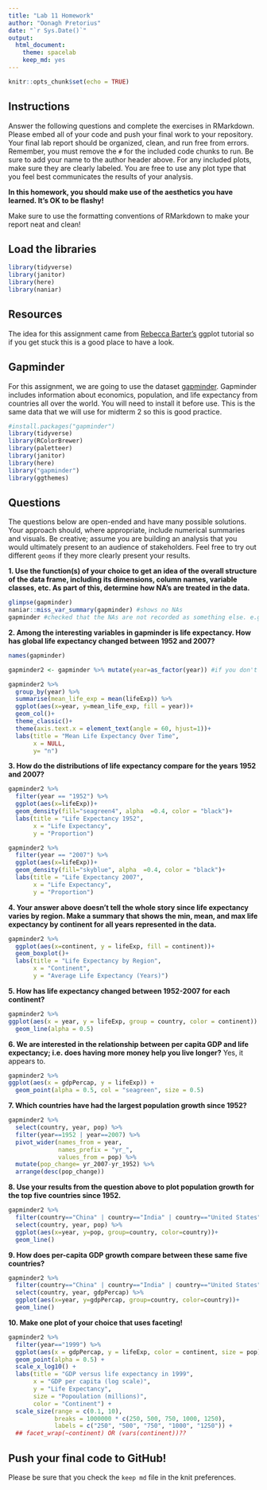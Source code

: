 ```yaml
---
title: "Lab 11 Homework"
author: "Oonagh Pretorius"
date: "`r Sys.Date()`"
output:
  html_document: 
    theme: spacelab
    keep_md: yes
---
```


```r
knitr::opts_chunk$set(echo = TRUE)
```

## Instructions
Answer the following questions and complete the exercises in RMarkdown. Please embed all of your code and push your final work to your repository. Your final lab report should be organized, clean, and run free from errors. Remember, you must remove the `#` for the included code chunks to run. Be sure to add your name to the author header above. For any included plots, make sure they are clearly labeled. You are free to use any plot type that you feel best communicates the results of your analysis.  

**In this homework, you should make use of the aesthetics you have learned. It's OK to be flashy!**

Make sure to use the formatting conventions of RMarkdown to make your report neat and clean!  

## Load the libraries
```r
library(tidyverse)
library(janitor)
library(here)
library(naniar)
``` 

## Resources
The idea for this assignment came from [Rebecca Barter's](http://www.rebeccabarter.com/blog/2017-11-17-ggplot2_tutorial/) ggplot tutorial so if you get stuck this is a good place to have a look.  

## Gapminder
For this assignment, we are going to use the dataset [gapminder](https://cran.r-project.org/web/packages/gapminder/index.html). Gapminder includes information about economics, population, and life expectancy from countries all over the world. You will need to install it before use. This is the same data that we will use for midterm 2 so this is good practice.
```r
#install.packages("gapminder")
library(tidyverse)
library(RColorBrewer)
library(paletteer)
library(janitor)
library(here)
library("gapminder")
library(ggthemes)
```

## Questions
The questions below are open-ended and have many possible solutions. Your approach should, where appropriate, include numerical summaries and visuals. Be creative; assume you are building an analysis that you would ultimately present to an audience of stakeholders. Feel free to try out different `geoms` if they more clearly present your results.  

**1. Use the function(s) of your choice to get an idea of the overall structure of the data frame, including its dimensions, column names, variable classes, etc. As part of this, determine how NA's are treated in the data.**  
```r
glimpse(gapminder)
naniar::miss_var_summary(gapminder) #shows no NAs
gapminder #checked that the NAs are not recorded as something else. e.g. -999
```


**2. Among the interesting variables in gapminder is life expectancy. How has global life expectancy changed between 1952 and 2007?**
```r
names(gapminder)
```
```r
gapminder2 <- gapminder %>% mutate(year=as_factor(year)) #if you don't do this, then R will only show you years in 5 year gaps (as the data was entered in 5 year intervals)
```

```r
gapminder2 %>% 
  group_by(year) %>% 
  summarise(mean_life_exp = mean(lifeExp)) %>% 
  ggplot(aes(x=year, y=mean_life_exp, fill = year))+
  geom_col()+
  theme_classic()+
  theme(axis.text.x = element_text(angle = 60, hjust=1))+
  labs(title = "Mean Life Expectancy Over Time",
       x = NULL,
       y= "n")
```

**3. How do the distributions of life expectancy compare for the years 1952 and 2007?**

```r
gapminder2 %>% 
  filter(year == "1952") %>% 
  ggplot(aes(x=lifeExp))+
  geom_density(fill="seagreen4", alpha  =0.4, color = "black")+
  labs(title = "Life Expectancy 1952", 
       x = "Life Expectancy", 
       y = "Proportion")
```
```r
gapminder2 %>% 
  filter(year == "2007") %>% 
  ggplot(aes(x=lifeExp))+
  geom_density(fill="skyblue", alpha  =0.4, color = "black")+
  labs(title = "Life Expectancy 2007", 
       x = "Life Expectancy", 
       y = "Proportion")
```

**4. Your answer above doesn't tell the whole story since life expectancy varies by region. Make a summary that shows the min, mean, and max life expectancy by continent for all years represented in the data.**

```r
gapminder2 %>% 
  ggplot(aes(x=continent, y = lifeExp, fill = continent))+
  geom_boxplot()+
  labs(title = "Life Expectancy by Region", 
       x = "Continent", 
       y = "Average Life Expectancy (Years)")
```

**5. How has life expectancy changed between 1952-2007 for each continent?**

```r
gapminder2 %>% 
ggplot(aes(x = year, y = lifeExp, group = country, color = continent)) +
  geom_line(alpha = 0.5)
```

**6. We are interested in the relationship between per capita GDP and life expectancy; i.e. does having more money help you live longer?** Yes, it appears to.
```r
gapminder2 %>% 
ggplot(aes(x = gdpPercap, y = lifeExp)) +
  geom_point(alpha = 0.5, col = "seagreen", size = 0.5)
```

**7. Which countries have had the largest population growth since 1952?**
```r
gapminder2 %>% 
  select(country, year, pop) %>% 
  filter(year==1952 | year==2007) %>% 
  pivot_wider(names_from = year,
              names_prefix = "yr_",
              values_from = pop) %>% 
  mutate(pop_change= yr_2007-yr_1952) %>% 
  arrange(desc(pop_change))
```


**8. Use your results from the question above to plot population growth for the top five countries since 1952.**
```r
gapminder2 %>% 
  filter(country=="China" | country=="India" | country=="United States" | country=="Indonesia" | country=="Brazil") %>% 
  select(country, year, pop) %>% 
  ggplot(aes(x=year, y=pop, group=country, color=country))+
  geom_line()
```

**9. How does per-capita GDP growth compare between these same five countries?**
```r
gapminder2 %>% 
  filter(country=="China" | country=="India" | country=="United States" | country=="Indonesia" | country=="Brazil") %>% 
  select(country, year, gdpPercap) %>% 
  ggplot(aes(x=year, y=gdpPercap, group=country, color=country))+
  geom_line()
```


**10. Make one plot of your choice that uses faceting!**

```r
gapminder2 %>% 
  filter(year=="1999") %>% 
  ggplot(aes(x = gdpPercap, y = lifeExp, color = continent, size = pop)) +
  geom_point(alpha = 0.5) +
  scale_x_log10() +
  labs(title = "GDP versus life expectancy in 1999",
       x = "GDP per capita (log scale)",
       y = "Life Expectancy",
       size = "Popoulation (millions)",
       color = "Continent") +
  scale_size(range = c(0.1, 10),
             breaks = 1000000 * c(250, 500, 750, 1000, 1250),
             labels = c("250", "500", "750", "1000", "1250")) +
  ## facet_wrap(~continent) OR (vars(continent))??
```


## Push your final code to GitHub!
Please be sure that you check the `keep md` file in the knit preferences. 